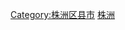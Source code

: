 {{Catnav|頁面分類|...|中国各省行政区划|湖南行政区划|湖南省地级行政区|株洲|株洲行政区划}}
{{Catnav|頁面分類|...|中国各省行政区划|湖南行政区划|湖南省县级行政区|湖南省县级市}}
{{catmore|醴陵市|湖南省醴陵市}}
[[Category:株洲区县市|Category:株洲区县市]]
[[Category:湖南县级市|株洲]]